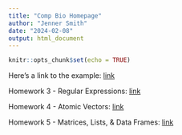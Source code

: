 ```yaml
---
title: "Comp Bio Homepage"
author: "Jenner Smith"
date: "2024-02-08"
output: html_document
---
```


```r
knitr::opts_chunk$set(echo = TRUE)
```

Here's a link to the example: [link](example.html)

Homework 3 - Regular Expressions: [link](Homework-3.html)

Homework 4 - Atomic Vectors: [link](HW4.html)

Homework 5 - Matrices, Lists, & Data Frames: [link](HW5.html)

